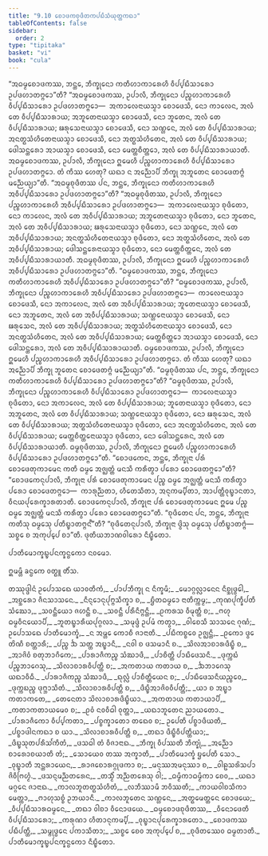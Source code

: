 ```yaml
---
title: "9.10 ᨧᩮᩣᨴᨠᨧᩩᨴᩥᨲᨠᨸᨭᩥᩈᩴᨿᩩᨲ᩠ᨲᨠᨳᩣ"
tableOfContents: false
sidebar:
  order: 2
type: "tipitaka"
basket: "vi"
book: "cula"
---
```



<DynamicBreadcrumb />

<Division number="401" book="cula">

<Paragraph number="1936" book="cula">
“ᩋᨵᨾ᩠ᨾᨧᩮᩣᨴᨠᩔ, ᨽᨶ᩠ᨲᩮ, ᨽᩥᨠ᩠ᨡᩩᨶᩮᩣ ᨠᨲᩥᩉᩣᨠᩣᩁᩮᩉᩥ ᩅᩥᨸ᩠ᨸᨭᩥᩈᩣᩁᩮᩣ ᩏᨸᨴᩉᩣᨲᨻ᩠ᨻᩮᩣ”ᨲᩥ? “ᩋᨵᨾ᩠ᨾᨧᩮᩣᨴᨠᩔ, ᩏᨸᩣᩃᩥ, ᨽᩥᨠ᩠ᨡᩩᨶᩮᩣ ᨸᨬ᩠ᨧᩉᩣᨠᩣᩁᩮᩉᩥ ᩅᩥᨸ᩠ᨸᨭᩥᩈᩣᩁᩮᩣ ᩏᨸᨴᩉᩣᨲᨻ᩠ᨻᩮᩣ—  ᩋᨠᩣᩃᩮᨶᩣᨿᩈ᩠ᨾᩣ ᨧᩮᩣᨴᩮᩈᩥ, ᨶᩮᩣ ᨠᩣᩃᩮᨶ, ᩋᩃᩴ ᨲᩮ ᩅᩥᨸ᩠ᨸᨭᩥᩈᩣᩁᩣᨿ; ᩋᨽᩪᨲᩮᨶᩣᨿᩈ᩠ᨾᩣ ᨧᩮᩣᨴᩮᩈᩥ, ᨶᩮᩣ ᨽᩪᨲᩮᨶ, ᩋᩃᩴ ᨲᩮ ᩅᩥᨸ᩠ᨸᨭᩥᩈᩣᩁᩣᨿ; ᨹᩁᩩᩈᩮᨶᩣᨿᩈ᩠ᨾᩣ ᨧᩮᩣᨴᩮᩈᩥ, ᨶᩮᩣ ᩈᨱ᩠ᩉᩮᨶ, ᩋᩃᩴ ᨲᩮ ᩅᩥᨸ᩠ᨸᨭᩥᩈᩣᩁᩣᨿ; ᩋᨶᨲ᩠ᨳᩈᩴᩉᩥᨲᩮᨶᩣᨿᩈ᩠ᨾᩣ ᨧᩮᩣᨴᩮᩈᩥ, ᨶᩮᩣ ᩋᨲ᩠ᨳᩈᩴᩉᩥᨲᩮᨶ, ᩋᩃᩴ ᨲᩮ ᩅᩥᨸ᩠ᨸᨭᩥᩈᩣᩁᩣᨿ; ᨴᩮᩤᩈᨶ᩠ᨲᩁᩮᩣ ᩋᩣᨿᩈ᩠ᨾᩣ ᨧᩮᩣᨴᩮᩈᩥ, ᨶᩮᩣ ᨾᩮᨲ᩠ᨲᨧᩥᨲ᩠ᨲᩮᩣ, ᩋᩃᩴ ᨲᩮ ᩅᩥᨸ᩠ᨸᨭᩥᩈᩣᩁᩣᨿᩣᨲᩥ. ᩋᨵᨾ᩠ᨾᨧᩮᩣᨴᨠᩔ, ᩏᨸᩣᩃᩥ, ᨽᩥᨠ᩠ᨡᩩᨶᩮᩣ ᩍᨾᩮᩉᩥ ᨸᨬ᩠ᨧᩉᩣᨠᩣᩁᩮᩉᩥ ᩅᩥᨸ᩠ᨸᨭᩥᩈᩣᩁᩮᩣ ᩏᨸᨴᩉᩣᨲᨻ᩠ᨻᩮᩣ. ᨲᩴ ᨠᩥᩔ ᩉᩮᨲᩩ? ᨿᨳᩣ ᨶ ᩋᨬ᩠ᨬᩮᩣᨸᩥ ᨽᩥᨠ᩠ᨡᩩ ᩋᨽᩪᨲᩮᨶ ᨧᩮᩣᨴᩮᨲᨻ᩠ᨻᩴ ᨾᨬ᩠ᨬᩮᨿ᩠ᨿᩣ”ᨲᩥ.
</Paragraph>

<Paragraph number="1937" book="cula">
“ᩋᨵᨾ᩠ᨾᨧᩩᨴᩥᨲᩔ ᨸᨶ, ᨽᨶ᩠ᨲᩮ, ᨽᩥᨠ᩠ᨡᩩᨶᩮᩣ ᨠᨲᩥᩉᩣᨠᩣᩁᩮᩉᩥ ᩋᩅᩥᨸ᩠ᨸᨭᩥᩈᩣᩁᩮᩣ ᩏᨸᨴᩉᩣᨲᨻ᩠ᨻᩮᩣ”ᨲᩥ? “ᩋᨵᨾ᩠ᨾᨧᩩᨴᩥᨲᩔ, ᩏᨸᩣᩃᩥ, ᨽᩥᨠ᩠ᨡᩩᨶᩮᩣ ᨸᨬ᩠ᨧᩉᩣᨠᩣᩁᩮᩉᩥ ᩋᩅᩥᨸ᩠ᨸᨭᩥᩈᩣᩁᩮᩣ ᩏᨸᨴᩉᩣᨲᨻ᩠ᨻᩮᩣ—  ᩋᨠᩣᩃᩮᨶᩣᨿᩈ᩠ᨾᩣ ᨧᩩᨴᩥᨲᩮᩣ, ᨶᩮᩣ ᨠᩣᩃᩮᨶ, ᩋᩃᩴ ᨲᩮ ᩋᩅᩥᨸ᩠ᨸᨭᩥᩈᩣᩁᩣᨿ; ᩋᨽᩪᨲᩮᨶᩣᨿᩈ᩠ᨾᩣ ᨧᩩᨴᩥᨲᩮᩣ, ᨶᩮᩣ ᨽᩪᨲᩮᨶ, ᩋᩃᩴ ᨲᩮ ᩋᩅᩥᨸ᩠ᨸᨭᩥᩈᩣᩁᩣᨿ; ᨹᩁᩩᩈᩮᨶᩣᨿᩈ᩠ᨾᩣ ᨧᩩᨴᩥᨲᩮᩣ, ᨶᩮᩣ ᩈᨱ᩠ᩉᩮᨶ, ᩋᩃᩴ ᨲᩮ ᩋᩅᩥᨸ᩠ᨸᨭᩥᩈᩣᩁᩣᨿ; ᩋᨶᨲ᩠ᨳᩈᩴᩉᩥᨲᩮᨶᩣᨿᩈ᩠ᨾᩣ ᨧᩩᨴᩥᨲᩮᩣ, ᨶᩮᩣ ᩋᨲ᩠ᨳᩈᩴᩉᩥᨲᩮᨶ, ᩋᩃᩴ ᨲᩮ ᩋᩅᩥᨸ᩠ᨸᨭᩥᩈᩣᩁᩣᨿ; ᨴᩮᩤᩈᨶ᩠ᨲᩁᩮᨶᩣᨿᩈ᩠ᨾᩣ ᨧᩩᨴᩥᨲᩮᩣ, ᨶᩮᩣ ᨾᩮᨲ᩠ᨲᨧᩥᨲ᩠ᨲᩮᨶ, ᩋᩃᩴ ᨲᩮ ᩋᩅᩥᨸ᩠ᨸᨭᩥᩈᩣᩁᩣᨿᩣᨲᩥ. ᩋᨵᨾ᩠ᨾᨧᩩᨴᩥᨲᩔ, ᩏᨸᩣᩃᩥ, ᨽᩥᨠ᩠ᨡᩩᨶᩮᩣ ᩍᨾᩮᩉᩥ ᨸᨬ᩠ᨧᩉᩣᨠᩣᩁᩮᩉᩥ ᩋᩅᩥᨸ᩠ᨸᨭᩥᩈᩣᩁᩮᩣ ᩏᨸᨴᩉᩣᨲᨻ᩠ᨻᩮᩣ”ᨲᩥ.
</Paragraph>

<Paragraph number="1938" book="cula">
“ᨵᨾ᩠ᨾᨧᩮᩣᨴᨠᩔ, ᨽᨶ᩠ᨲᩮ, ᨽᩥᨠ᩠ᨡᩩᨶᩮᩣ ᨠᨲᩥᩉᩣᨠᩣᩁᩮᩉᩥ ᩋᩅᩥᨸ᩠ᨸᨭᩥᩈᩣᩁᩮᩣ ᩏᨸᨴᩉᩣᨲᨻ᩠ᨻᩮᩣ”ᨲᩥ? “ᨵᨾ᩠ᨾᨧᩮᩣᨴᨠᩔ, ᩏᨸᩣᩃᩥ, ᨽᩥᨠ᩠ᨡᩩᨶᩮᩣ ᨸᨬ᩠ᨧᩉᩣᨠᩣᩁᩮᩉᩥ ᩋᩅᩥᨸ᩠ᨸᨭᩥᩈᩣᩁᩮᩣ ᩏᨸᨴᩉᩣᨲᨻ᩠ᨻᩮᩣ—  ᨠᩣᩃᩮᨶᩣᨿᩈ᩠ᨾᩣ ᨧᩮᩣᨴᩮᩈᩥ, ᨶᩮᩣ ᩋᨠᩣᩃᩮᨶ, ᩋᩃᩴ ᨲᩮ ᩋᩅᩥᨸ᩠ᨸᨭᩥᩈᩣᩁᩣᨿ; ᨽᩪᨲᩮᨶᩣᨿᩈ᩠ᨾᩣ ᨧᩮᩣᨴᩮᩈᩥ, ᨶᩮᩣ ᩋᨽᩪᨲᩮᨶ, ᩋᩃᩴ ᨲᩮ ᩋᩅᩥᨸ᩠ᨸᨭᩥᩈᩣᩁᩣᨿ; ᩈᨱ᩠ᩉᩮᨶᩣᨿᩈ᩠ᨾᩣ ᨧᩮᩣᨴᩮᩈᩥ, ᨶᩮᩣ ᨹᩁᩩᩈᩮᨶ, ᩋᩃᩴ ᨲᩮ ᩋᩅᩥᨸ᩠ᨸᨭᩥᩈᩣᩁᩣᨿ; ᩋᨲ᩠ᨳᩈᩴᩉᩥᨲᩮᨶᩣᨿᩈ᩠ᨾᩣ ᨧᩮᩣᨴᩮᩈᩥ, ᨶᩮᩣ ᩋᨶᨲ᩠ᨳᩈᩴᩉᩥᨲᩮᨶ, ᩋᩃᩴ ᨲᩮ ᩋᩅᩥᨸ᩠ᨸᨭᩥᩈᩣᩁᩣᨿ; ᨾᩮᨲ᩠ᨲᨧᩥᨲ᩠ᨲᩮᩣ ᩋᩣᨿᩈ᩠ᨾᩣ ᨧᩮᩣᨴᩮᩈᩥ, ᨶᩮᩣ ᨴᩮᩤᩈᨶ᩠ᨲᩁᩮᩣ, ᩋᩃᩴ ᨲᩮ ᩋᩅᩥᨸ᩠ᨸᨭᩥᩈᩣᩁᩣᨿᩣᨲᩥ. ᨵᨾ᩠ᨾᨧᩮᩣᨴᨠᩔ, ᩏᨸᩣᩃᩥ, ᨽᩥᨠ᩠ᨡᩩᨶᩮᩣ ᩍᨾᩮᩉᩥ ᨸᨬ᩠ᨧᩉᩣᨠᩣᩁᩮᩉᩥ ᩋᩅᩥᨸ᩠ᨸᨭᩥᩈᩣᩁᩮᩣ ᩏᨸᨴᩉᩣᨲᨻ᩠ᨻᩮᩣ. ᨲᩴ ᨠᩥᩔ ᩉᩮᨲᩩ? ᨿᨳᩣ ᩋᨬ᩠ᨬᩮᩣᨸᩥ ᨽᩥᨠ᩠ᨡᩩ ᨽᩪᨲᩮᨶ ᨧᩮᩣᨴᩮᨲᨻ᩠ᨻᩴ ᨾᨬ᩠ᨬᩮᨿ᩠ᨿᩣ”ᨲᩥ.
</Paragraph>

<Paragraph number="1939" book="cula">
“ᨵᨾ᩠ᨾᨧᩩᨴᩥᨲᩔ ᨸᨶ, ᨽᨶ᩠ᨲᩮ, ᨽᩥᨠ᩠ᨡᩩᨶᩮᩣ ᨠᨲᩥᩉᩣᨠᩣᩁᩮᩉᩥ ᩅᩥᨸ᩠ᨸᨭᩥᩈᩣᩁᩮᩣ ᩏᨸᨴᩉᩣᨲᨻ᩠ᨻᩮᩣ”ᨲᩥ? “ᨵᨾ᩠ᨾᨧᩩᨴᩥᨲᩔ, ᩏᨸᩣᩃᩥ, ᨽᩥᨠ᩠ᨡᩩᨶᩮᩣ ᨸᨬ᩠ᨧᩉᩣᨠᩣᩁᩮᩉᩥ ᩅᩥᨸ᩠ᨸᨭᩥᩈᩣᩁᩮᩣ ᩏᨸᨴᩉᩣᨲᨻ᩠ᨻᩮᩣ—  ᨠᩣᩃᩮᨶᩣᨿᩈ᩠ᨾᩣ ᨧᩩᨴᩥᨲᩮᩣ, ᨶᩮᩣ ᩋᨠᩣᩃᩮᨶ, ᩋᩃᩴ ᨲᩮ ᩅᩥᨸ᩠ᨸᨭᩥᩈᩣᩁᩣᨿ; ᨽᩪᨲᩮᨶᩣᨿᩈ᩠ᨾᩣ ᨧᩩᨴᩥᨲᩮᩣ, ᨶᩮᩣ ᩋᨽᩪᨲᩮᨶ, ᩋᩃᩴ ᨲᩮ ᩅᩥᨸ᩠ᨸᨭᩥᩈᩣᩁᩣᨿ; ᩈᨱ᩠ᩉᩮᨶᩣᨿᩈ᩠ᨾᩣ ᨧᩩᨴᩥᨲᩮᩣ, ᨶᩮᩣ ᨹᩁᩩᩈᩮᨶ, ᩋᩃᩴ ᨲᩮ ᩅᩥᨸ᩠ᨸᨭᩥᩈᩣᩁᩣᨿ; ᩋᨲ᩠ᨳᩈᩴᩉᩥᨲᩮᨶᩣᨿᩈ᩠ᨾᩣ ᨧᩩᨴᩥᨲᩮᩣ, ᨶᩮᩣ ᩋᨶᨲ᩠ᨳᩈᩴᩉᩥᨲᩮᨶ, ᩋᩃᩴ ᨲᩮ ᩅᩥᨸ᩠ᨸᨭᩥᩈᩣᩁᩣᨿ; ᨾᩮᨲ᩠ᨲᨧᩥᨲ᩠ᨲᩮᨶᩣᨿᩈ᩠ᨾᩣ ᨧᩩᨴᩥᨲᩮᩣ, ᨶᩮᩣ ᨴᩮᩤᩈᨶ᩠ᨲᩁᩮᨶ, ᩋᩃᩴ ᨲᩮ ᩅᩥᨸ᩠ᨸᨭᩥᩈᩣᩁᩣᨿᩣᨲᩥ. ᨵᨾ᩠ᨾᨧᩩᨴᩥᨲᩔ, ᩏᨸᩣᩃᩥ, ᨽᩥᨠ᩠ᨡᩩᨶᩮᩣ ᩍᨾᩮᩉᩥ ᨸᨬ᩠ᨧᩉᩣᨠᩣᩁᩮᩉᩥ ᩅᩥᨸ᩠ᨸᨭᩥᩈᩣᩁᩮᩣ ᩏᨸᨴᩉᩣᨲᨻ᩠ᨻᩮᩣ”ᨲᩥ.
</Paragraph>

<Paragraph number="1940" book="cula">
“ᨧᩮᩣᨴᨠᩮᨶ, ᨽᨶ᩠ᨲᩮ, ᨽᩥᨠ᩠ᨡᩩᨶᩣ ᨸᩁᩴ ᨧᩮᩣᨴᩮᨲᩩᨠᩣᨾᩮᨶ ᨠᨲᩥ ᨵᨾ᩠ᨾᩮ ᩋᨩ᩠ᨫᨲ᩠ᨲᩴ ᨾᨶᩈᩥ ᨠᩁᩥᨲ᩠ᩅᩣ ᨸᩁᩮᩣ ᨧᩮᩣᨴᩮᨲᨻ᩠ᨻᩮᩣ”ᨲᩥ? “ᨧᩮᩣᨴᨠᩮᨶᩩᨸᩣᩃᩥ, ᨽᩥᨠ᩠ᨡᩩᨶᩣ ᨸᩁᩴ ᨧᩮᩣᨴᩮᨲᩩᨠᩣᨾᩮᨶ ᨸᨬ᩠ᨧ ᨵᨾ᩠ᨾᩮ ᩋᨩ᩠ᨫᨲ᩠ᨲᩴ ᨾᨶᩈᩥ ᨠᩁᩥᨲ᩠ᩅᩣ ᨸᩁᩮᩣ ᨧᩮᩣᨴᩮᨲᨻ᩠ᨻᩮᩣ—  ᨠᩣᩁᩩᨬ᩠ᨬᨲᩣ, ᩉᩥᨲᩮᩈᩥᨲᩣ, ᩋᨶᩩᨠᨾ᩠ᨸᩥᨲᩣ, ᩋᩣᨸᨲ᩠ᨲᩥᩅᩩᨭ᩠ᨮᩣᨶᨲᩣ, ᩅᩥᨶᨿᨸᩩᩁᩮᨠ᩠ᨡᩣᩁᨲᩣᨲᩥ. ᨧᩮᩣᨴᨠᩮᨶᩩᨸᩣᩃᩥ, ᨽᩥᨠ᩠ᨡᩩᨶᩣ ᨸᩁᩴ ᨧᩮᩣᨴᩮᨲᩩᨠᩣᨾᩮᨶ ᩍᨾᩮ ᨸᨬ᩠ᨧ ᨵᨾ᩠ᨾᩮ ᩋᨩ᩠ᨫᨲ᩠ᨲᩴ ᨾᨶᩈᩥ ᨠᩁᩥᨲ᩠ᩅᩣ ᨸᩁᩮᩣ ᨧᩮᩣᨴᩮᨲᨻ᩠ᨻᩮᩣ”ᨲᩥ.
</Paragraph>

<Paragraph number="1941" book="cula">
“ᨧᩩᨴᩥᨲᩮᨶ ᨸᨶ, ᨽᨶ᩠ᨲᩮ, ᨽᩥᨠ᩠ᨡᩩᨶᩣ ᨠᨲᩥᩈᩩ ᨵᨾ᩠ᨾᩮᩈᩩ ᨸᨲᩥᨭ᩠ᨮᩣᨲᨻ᩠ᨻᨶ᩺”ᨲᩥ? “ᨧᩩᨴᩥᨲᩮᨶᩩᨸᩣᩃᩥ, ᨽᩥᨠ᩠ᨡᩩᨶᩣ ᨴ᩠ᩅᩦᩈᩩ ᨵᨾ᩠ᨾᩮᩈᩩ ᨸᨲᩥᨭ᩠ᨮᩣᨲᨻ᩠ᨻᩴ—  ᩈᨧ᩠ᨧᩮ ᨧ ᩋᨠᩩᨸ᩠ᨸᩮ ᨧᩣ”ᨲᩥ.

</Paragraph>
</Division>

<Paragraph number="1942" book="cula">
ᨴᩩᨲᩥᨿᨽᩣᨱᩅᩤᩁᩮᩣ ᨶᩥᨭ᩠ᨮᩥᨲᩮᩣ.

  
ᨸᩣᨲᩥᨾᩮᩣᨠ᩠ᨡᨭ᩠ᨮᨸᨶᨠ᩠ᨡᨶ᩠ᨵᨠᩮᩣ ᨶᩅᨾᩮᩣ.

  
ᩍᨾᨾ᩠ᩉᩥ ᨡᨶ᩠ᨵᨠᩮ ᩅᨲ᩠ᨳᩪ ᨲᩥᩴᩈ.



</Paragraph>

<Paragraph number="1943" type="center" book="cula">
ᨲᩔᩩᨴ᩠ᨴᩤᨶᩴ


</Paragraph>

<Paragraph number="1944" type="verses" book="cula">
ᩏᨸᩮᩣᩈᨳᩮ ᨿᩣᩅᨲᩥᨠᩴ,_  
_ᨸᩣᨸᨽᩥᨠ᩠ᨡᩩ ᨶ ᨶᩥᨠ᩠ᨡᨾᩥ;_  
_ᨾᩮᩣᨣ᩠ᨣᩃᩖᩣᨶᩮᨶ ᨶᩥᨧ᩠ᨨᩩᨴ᩠ᨵᩮᩤ,_  
_ᩋᨧ᩠ᨨᩮᩁᩣ ᨩᩥᨶᩈᩣᩈᨶᩮ._  

</Paragraph>

<Paragraph number="1945" type="verses" book="cula">
_ᨶᩥᨶ᩠ᨶᩮᩣᨶᩩᨸᩩᨻ᩠ᨻᩈᩥᨠ᩠ᨡᩣ ᨧ,_  
_ᨮᩥᨲᨵᨾ᩠ᨾᩮᩣ ᨶᩣᨲᩥᨠ᩠ᨠᨾ᩠ᨾ;_  
_ᨠᩩᨱᨸᩩᨠ᩠ᨡᩥᨸᨲᩥ ᩈᩴᨥᩮᩣ,_  
_ᩈᩅᨶ᩠ᨲᩥᨿᩮᩣ ᨩᩉᨶ᩠ᨲᩥ ᨧ._  

</Paragraph>

<Paragraph number="1946" type="verses" book="cula">
_ᩈᩅᨶ᩠ᨲᩥ ᨸᩁᩥᨶᩥᨻ᩠ᨻᨶ᩠ᨲᩥ,_  
_ᩑᨠᩁᩈ ᩅᩥᨾᩩᨲ᩠ᨲᩥ ᨧ;_  
_ᨻᩉᩩ ᨵᨾ᩠ᨾᩅᩥᨶᨿᩮᩣᨸᩥ,_  
_ᨽᩪᨲᨭ᩠ᨮᩣᩁᩥᨿᨸᩩᨣ᩠ᨣᩃᩣ._  

</Paragraph>

<Paragraph number="1947" type="verses" book="cula">
_ᩈᨾᩩᨴ᩠ᨴᩴ ᩏᨸᨾᩴ ᨠᨲ᩠ᩅᩣ,_  
_ᩅᩤᨧᩮᩈᩥ ᩈᩣᩈᨶᩮ ᨣᩩᨱᩴ;_  
ᩏᨸᩮᩣᩈᨳᩮ ᨸᩣᨲᩥᨾᩮᩣᨠ᩠ᨡᩴ,_  
_ᨶ ᩋᨾ᩠ᩉᩮ ᨠᩮᩣᨧᩥ ᨩᩣᨶᩣᨲᩥ._  

</Paragraph>

<Paragraph number="1948" type="verses" book="cula">
_ᨸᨭᩥᨠᨧ᩠ᨧᩮᩅ ᩏᨩ᩠ᨫᨶ᩠ᨲᩥ,_  
_ᩑᨠᩮᩣ ᨴ᩠ᩅᩮ ᨲᩦᨱᩥ ᨧᨲ᩠ᨲᩣᩁᩥ;_  
_ᨸᨬ᩠ᨧ ᨨ ᩈᨲ᩠ᨲ ᩋᨭ᩠ᨮᩣᨶᩥ,_  
_ᨶᩅᩤ ᨧ ᨴᩈᨾᩣᨶᩥ ᨧ._  

</Paragraph>

<Paragraph number="1949" type="verses" book="cula">
_ᩈᩦᩃᩋᩣᨧᩣᩁᨴᩥᨭ᩠ᨮᩥ ᨧ,_  
_ᩋᩣᨩᩦᩅᩴ ᨧᨲᩩᨽᩣᨣᩥᨠᩮ;_  
_ᨸᩣᩁᩣᨩᩥᨠᨬ᩠ᨧ ᩈᩴᨥᩣᨴᩥ,_  
_ᨸᩣᨧᩥᨲ᩠ᨲᩥ ᨸᩣᨭᩥᨴᩮᩈᨶᩥ._  

</Paragraph>

<Paragraph number="1950" type="verses" book="cula">
_ᨴᩩᨠ᩠ᨠᨭᩴ ᨸᨬ᩠ᨧᨽᩣᨣᩮᩈᩩ,_  
_ᩈᩦᩃᩣᨧᩣᩁᩅᩥᨸᨲ᩠ᨲᩥ ᨧ;_  
_ᩋᨠᨲᩣᨿ ᨠᨲᩣᨿ ᨧ,_  
_ᨨᨽᩣᨣᩮᩈᩩ ᨿᨳᩣᩅᩥᨵᩥ._  

</Paragraph>

<Paragraph number="1951" type="verses" book="cula">
_ᨸᩣᩁᩣᨩᩥᨠᨬ᩠ᨧ ᩈᩴᨥᩣᨴᩥ,_  
_ᨳᩩᩃᩖᩴ ᨸᩣᨧᩥᨲ᩠ᨲᩥᨿᩮᨶ ᨧ;_  
_ᨸᩣᨭᩥᨴᩮᩈᨶᩥᨿᨬ᩠ᨧᩮᩅ,_  
_ᨴᩩᨠ᩠ᨠᨭᨬ᩠ᨧ ᨴᩩᨻ᩠ᨽᩣᩈᩥᨲᩴ._  

</Paragraph>

<Paragraph number="1952" type="verses" book="cula">
_ᩈᩦᩃᩣᨧᩣᩁᩅᩥᨸᨲ᩠ᨲᩥ ᨧ,_  
_ᨴᩥᨭ᩠ᨮᩥᩋᩣᨩᩦᩅᩅᩥᨸᨲ᩠ᨲᩥ;_  
_ᨿᩣ ᨧ ᩋᨭ᩠ᨮᩣ ᨠᨲᩣᨠᨲᩮ,_  
_ᨲᩮᨶᩮᨲᩣ ᩈᩦᩃᩣᨧᩣᩁᨴᩥᨭ᩠ᨮᩥᨿᩣ._  

</Paragraph>

<Paragraph number="1953" type="verses" book="cula">
_ᩋᨠᨲᩣᨿ ᨠᨲᩣᨿᩣᨸᩥ,_  
_ᨠᨲᩣᨠᨲᩣᨿᨾᩮᩅ ᨧ;_  
_ᩑᩅᩴ ᨶᩅᩅᩥᨵᩤ ᩅᩩᨲ᩠ᨲᩣ,_  
_ᨿᨳᩣᨽᩪᨲᩮᨶ ᨬᩣᨿᨲᩮᩣ._  

</Paragraph>

<Paragraph number="1954" type="verses" book="cula">
_ᨸᩣᩁᩣᨩᩥᨠᩮᩣ ᩅᩥᨸ᩠ᨸᨠᨲᩣ,_  
_ᨸᨧ᩠ᨧᨠ᩠ᨡᩣᨲᩮᩣ ᨲᨳᩮᩅ ᨧ;_  
ᩏᨸᩮᨲᩥ ᨸᨧ᩠ᨧᩣᨴᩥᨿᨲᩥ,_  
_ᨸᨧ᩠ᨧᩣᨴᩤᨶᨠᨳᩣ ᨧ ᨿᩣ._  

</Paragraph>

<Paragraph number="1955" type="verses" book="cula">
_ᩈᩦᩃᩣᨧᩣᩁᩅᩥᨸᨲ᩠ᨲᩥ ᨧ,_  
_ᨲᨳᩣ ᨴᩥᨭ᩠ᨮᩥᩅᩥᨸᨲ᩠ᨲᩥᨿᩣ;_  
_ᨴᩥᨭ᩠ᨮᩈᩩᨲᨸᩁᩥᩈᩘᨠᩥᨲᩴ,_  
_ᨴᩈᨵᩤ ᨲᩴ ᩅᩥᨩᩣᨶᩣᨳ._  

</Paragraph>

<Paragraph number="1956" type="verses" book="cula">
_ᨽᩥᨠ᩠ᨡᩩ ᩅᩥᨸᩔᨲᩥ ᨽᩥᨠ᩠ᨡᩩᩴ,_  
_ᩋᨬ᩠ᨬᩮᩣ ᨧᩣᩁᩮᩣᨧᨿᩣᨲᩥ ᨲᩴ;_  
_ᩈᩮᩣᨿᩮᩅ ᨲᩔ ᩋᨠ᩠ᨡᩣᨲᩥ,_  
_ᨸᩣᨲᩥᨾᩮᩣᨠ᩠ᨡᩴ ᨮᨸᩮᨲᩥ ᩈᩮᩣ._  

</Paragraph>

<Paragraph number="1957" type="verses" book="cula">
_ᩅᩩᨭ᩠ᨮᩣᨲᩥ ᩋᨶ᩠ᨲᩁᩣᨿᩮᨶ,_  
_ᩁᩣᨩᨧᩮᩣᩁᨣ᩠ᨣᩩᨴᨠᩣ ᨧ;_  
_ᨾᨶᩩᩔᩋᨾᨶᩩᩔᩣ ᨧ,_  
_ᩅᩤᩊᩈᩁᩦᩈᨸᩣ ᨩᩦᩅᩥᨻᩕᩉ᩠ᨾᩴ._  

</Paragraph>

<Paragraph number="1958" type="verses" book="cula">
_ᨴᩈᨶ᩠ᨶᨾᨬ᩠ᨬᨲᩁᩮᨶ,_  
_ᨲᩈ᩠ᨾᩥᩴ ᩋᨬ᩠ᨬᨲᩁᩮᩈᩩ ᩅᩤ;_  
_ᨵᨾ᩠ᨾᩥᨠᩣᨵᨾ᩠ᨾᩥᨠᩣ ᨧᩮᩅ,_  
_ᨿᨳᩣ ᨾᨣ᩠ᨣᩮᨶ ᨩᩣᨶᩣᨳ._  

</Paragraph>

<Paragraph number="1959" type="verses" book="cula">
_ᨠᩣᩃᨽᩪᨲᨲ᩠ᨳᩈᩴᩉᩥᨲᩴ,_  
_ᩃᨽᩥᩔᩣᨾᩥ ᨽᩅᩥᩔᨲᩥ;_  
_ᨠᩣᨿᩅᩤᨧᩈᩥᨠᩣ ᨾᩮᨲ᩠ᨲᩣ,_  
_ᨻᩣᩉᩩᩈᨧ᩠ᨧᩴ ᩏᨽᨿᩣᨶᩥ._  

</Paragraph>

<Paragraph number="1960" type="verses" book="cula">
_ᨠᩣᩃᨽᩪᨲᩮᨶ ᩈᨱ᩠ᩉᩮᨶ,_  
_ᩋᨲ᩠ᨳᨾᩮᨲ᩠ᨲᩮᨶ ᨧᩮᩣᨴᨿᩮ;_  
_ᩅᩥᨸ᩠ᨸᨭᩥᩈᩣᩁᨵᨾ᩠ᨾᩮᨶ,_  
_ᨲᨳᩣ ᩅᩤᨧᩣ ᩅᩥᨶᩮᩣᨴᨿᩮ._  

</Paragraph>

<Paragraph number="1961" type="verses" book="cula">
_ᨵᨾ᩠ᨾᨧᩮᩣᨴᨧᩩᨴᩥᨲᩔ,_  
_ᩅᩥᨶᩮᩣᨴᩮᨲᩥ ᩅᩥᨸ᩠ᨸᨭᩥᩈᩣᩁᩮᩣ;_  
_ᨠᩁᩩᨱᩣ ᩉᩥᨲᩣᨶᩩᨠᨾ᩠ᨸᩥ,_  
_ᩅᩩᨭ᩠ᨮᩣᨶᨸᩩᩁᩮᨠ᩠ᨡᩣᩁᨲᩮᩣ._  

</Paragraph>

<Paragraph number="1962" type="verses" book="cula">
_ᨧᩮᩣᨴᨠᩔ ᨸᨭᩥᨸᨲ᩠ᨲᩥ,_  
_ᩈᨾ᩠ᨻᩩᨴ᩠ᨵᩮᨶ ᨸᨠᩣᩈᩥᨲᩣ;_  
_ᩈᨧ᩠ᨧᩮ ᨧᩮᩅ ᩋᨠᩩᨸ᩠ᨸᩮ ᨧ,_  
_ᨧᩩᨴᩥᨲᩔᩮᩅ ᨵᨾ᩠ᨾᨲᩣᨲᩥ._  


</Paragraph>

<Paragraph number="1963" type="center" book="cula">
ᨸᩣᨲᩥᨾᩮᩣᨠ᩠ᨡᨭ᩠ᨮᨸᨶᨠ᩠ᨡᨶ᩠ᨵᨠᩮᩣ ᨶᩥᨭ᩠ᨮᩥᨲᩮᩣ.
</Paragraph>